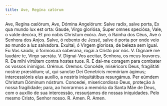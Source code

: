 ```yaml
---
title: Ave, Regína cælórum
---
```


<div class="grid grid-cols-2 gap-5">
  <span class="text-justify">
    Ave, Regína cælórum, Ave, Dómina Angelórum: Salve radix, salve porta, Ex qua
    mundo lux est orta: Gaude, Virgo gloriósa, Super omnes speciósa, Vale, o
    valde decóra, Et pro nobis Christum exóra.
  </span>
  <span class="text-justify">
    Ave, ó Rainha dos Céus, Ave ó Senhora dos Anjos. Salve, ó rebento de Jessé,
    salve ó porta por onde veio ao mundo a luz salvadora. Exultai, ó Virgem
    gloriosa, de beleza sem igual. Eu Vos saúdo, ó formosura soberana, rogai a
    Cristo por nós.
  </span>
  <span class="text-justify">V. Dignaré me laudáre te, Virgo sacráta.</span>
  <span class="text-justify">
    V. Dignai-Vos aceitar, Senhora, os meus louvores.
  </span>
  <span class="text-justify">
    <span class="text-red-500">R.</span> Da mihi virtútem contra hostes tuos.
  </span>
  <span class="text-justify">
    <span class="text-red-500">R.</span> E dai-me coragem para combater os
    vossos inimigos.
  </span>
  <span class="text-red-500 text-center"> Orémus. </span>
  <span class="text-red-500 text-center"> Oremos. </span>
  <span class="text-justify">
    Concéde, miséricors Deus, fragilitáti nostræ præsídium; ut, qui sanctæ Dei
    Genetrícis memóriam ágimus; intercessiónis eíus auxílio, a nostris
    iniquitátibus resurgámus. Per eúmdem Christum Dóminum nóstrum.
  </span>
  <span class="text-justify">
    Concedei, misericordioso Deus, proteção à nossa fragilidade; para, ao
    honrarmos a memória da Santa Mãe de Deus, com o auxílio de sua intercessão,
    ressurjamos de nossas iniquidades. Pelo mesmo Cristo, Senhor nosso.
  </span>
  <span class="text-justify">
    <span class="text-red-500">R.</span> Amen.
  </span>
  <span class="text-justify">
    <span class="text-red-500">R.</span> Amen.
  </span>
</div>
